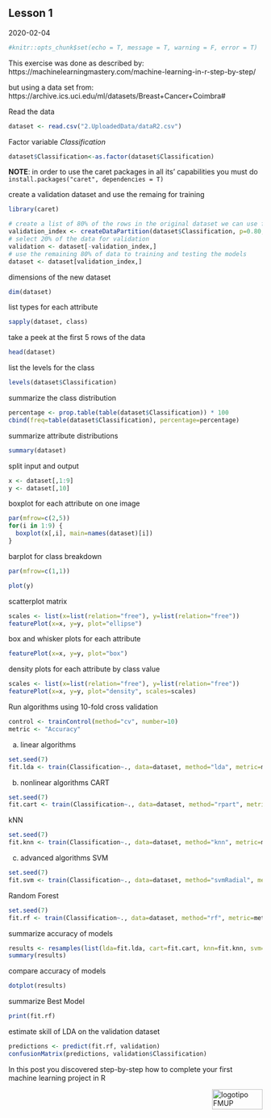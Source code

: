 ## Lesson 1

2020-02-04


```r
#knitr::opts_chunk$set(echo = T, message = T, warning = F, error = T)

```


This exercise was done as described by: https://machinelearningmastery.com/machine-learning-in-r-step-by-step/

but using a data set from:
https://archive.ics.uci.edu/ml/datasets/Breast+Cancer+Coimbra#

Read the data
```r
dataset <- read.csv("2.UploadedData/dataR2.csv")
```

Factor variable *Classification*
```r
dataset$Classification<-as.factor(dataset$Classification)
```

**NOTE**: in order to use the caret packages in all its' capabilities you must do `install.packages("caret", dependencies = T)`

create a validation dataset and use the remaing for training
```r
library(caret)

# create a list of 80% of the rows in the original dataset we can use for training
validation_index <- createDataPartition(dataset$Classification, p=0.80, list=FALSE)
# select 20% of the data for validation
validation <- dataset[-validation_index,]
# use the remaining 80% of data to training and testing the models
dataset <- dataset[validation_index,]
```

dimensions of the new dataset
```r
dim(dataset)
```

list types for each attribute
```r
sapply(dataset, class)
```

take a peek at the first 5 rows of the data
```r
head(dataset)
```

list the levels for the class
```r
levels(dataset$Classification)
```

summarize the class distribution
```r
percentage <- prop.table(table(dataset$Classification)) * 100
cbind(freq=table(dataset$Classification), percentage=percentage)
```

summarize attribute distributions
```r
summary(dataset)
```

split input and output
```r
x <- dataset[,1:9]
y <- dataset[,10]
```

boxplot for each attribute on one image
```r
par(mfrow=c(2,5))
for(i in 1:9) {
  boxplot(x[,i], main=names(dataset)[i])
}
```

barplot for class breakdown
```r
par(mfrow=c(1,1))

plot(y)
```

scatterplot matrix
```r
scales <- list(x=list(relation="free"), y=list(relation="free"))
featurePlot(x=x, y=y, plot="ellipse")
```

box and whisker plots for each attribute
```r
featurePlot(x=x, y=y, plot="box")
```

density plots for each attribute by class value
```r
scales <- list(x=list(relation="free"), y=list(relation="free"))
featurePlot(x=x, y=y, plot="density", scales=scales)
```

Run algorithms using 10-fold cross validation
```r
control <- trainControl(method="cv", number=10)
metric <- "Accuracy"
```

a) linear algorithms
```r
set.seed(7)
fit.lda <- train(Classification~., data=dataset, method="lda", metric=metric, trControl=control)
```


b) nonlinear algorithms
CART
```r
set.seed(7)
fit.cart <- train(Classification~., data=dataset, method="rpart", metric=metric, trControl=control)
```
 
kNN
```r
set.seed(7)
fit.knn <- train(Classification~., data=dataset, method="knn", metric=metric, trControl=control)
```

c) advanced algorithms
SVM
```r
set.seed(7)
fit.svm <- train(Classification~., data=dataset, method="svmRadial", metric=metric, trControl=control)
```

Random Forest
```r
set.seed(7)
fit.rf <- train(Classification~., data=dataset, method="rf", metric=metric, trControl=control)
```

summarize accuracy of models
```r
results <- resamples(list(lda=fit.lda, cart=fit.cart, knn=fit.knn, svm=fit.svm, rf=fit.rf))
summary(results)
```

compare accuracy of models
```r
dotplot(results)
```

summarize Best Model
```r
print(fit.rf)
```

estimate skill of LDA on the validation dataset
```r
predictions <- predict(fit.rf, validation)
confusionMatrix(predictions, validation$Classification)
```

In this post you discovered step-by-step how to complete your first machine learning project in R


<img src="images/logoFMUP.png" alt="logotipo FMUP" style="width:100px;height:40px;" align="right">
